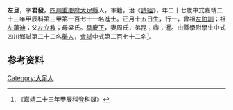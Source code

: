 {{明清人物信息框
| 姓名 = 左旦
| 原名 =
| 圖片名稱= 
| 圖片大小 =
| 圖片說明 = 
| 最高職務 =
| 國家 = 大明 
| 爵位 =
| 籍貫 = [[四川|四川]][[重慶府|重慶府]][[大足縣|大足縣]]
| 族裔 = 
| 字號 = 
| 諡號 =
| 出生日期 = 正月十五日
| 出生地點 = 
| 逝世日期 = 卒年不詳 
| 逝世地點 =
| 墓葬 =
| 配偶 = 周氏
| 親屬 = 曾祖[[左伯訓|左伯訓]]，祖[[左萬迪|左萬迪]]，父[[左立教|左立教]]，母梁氏
| 出身 =
* 嘉靖二十三年甲辰科同進士出身
| 經歷 =
| 著作 = 
}}
'''左旦'''{{BD|1518年||？年||}}，字'''君發'''，[[四川|四川]][[重慶府|重慶府]][[大足縣|大足縣]]人，軍籍，治《[[詩經|詩經]]》，年二十七歲中式嘉靖二十三年甲辰科第三甲第一百七十一名進士。正月十五日生，行一，曾祖[[左伯訓|左伯訓]]；祖[[左萬迪|左萬迪]]；父[[左立教|左立教]]；母梁氏。[[具慶下|具慶下]]，妻周氏，弟昆；鼎；暹。由縣學附學生中式四川鄉試第二十二名[[舉人|舉人]]，[[會試|會試]]中式第二百七十二名<ref>《嘉靖二十三年甲辰科登科錄》</ref>。

== 参考资料 ==
{{reflist}}

{{嘉靖二十三年甲辰科殿试金榜}}

{{Authority control}}
{{DEFAULTSORT:}}
[[Category:大足人|Category:大足人]]


{{明朝人物小作品}}